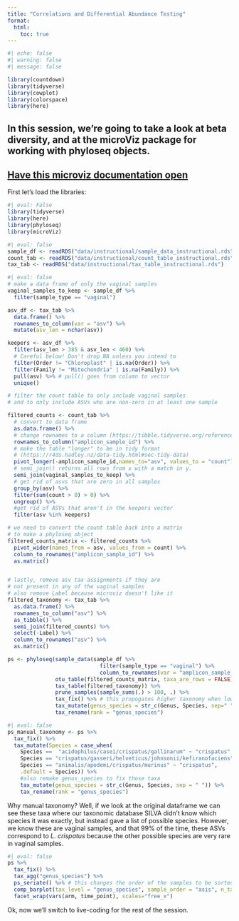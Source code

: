 ```yaml
---
title: "Correlations and Differential Abundance Testing"
format:
  html:
    toc: true
---
```


```r
#| echo: false
#| warning: false
#| message: false

library(countdown)
library(tidyverse)
library(cowplot)
library(colorspace)
library(here)

```



## In this session, we're going to take a look at beta diversity, and at the microViz package for working with phyloseq objects.

## [Have this microviz documentation  open](https://david-barnett.github.io/microViz/articles/web-only/heatmaps.html)


First let's load the libraries:

```r
#| eval: False
library(tidyverse)
library(here)
library(phyloseq)
library(microViz)

```


```r
#| eval: false
sample_df <- readRDS("data/instructional/sample_data_instructional.rds")
count_tab <- readRDS("data/instructional/count_table_instructional.rds")
tax_tab <- readRDS("data/instructional/tax_table_instructional.rds")
```


```r
#| eval: false
# make a data frame of only the vaginal samples
vaginal_samples_to_keep <- sample_df %>% 
  filter(sample_type == "vaginal")

asv_df <- tax_tab %>%
  data.frame() %>% 
  rownames_to_column(var = "asv") %>% 
  mutate(asv_len = nchar(asv))

keepers <- asv_df %>% 
  filter(asv_len > 385 & asv_len < 460) %>% 
  # Careful below! Don't drop NA unless you intend to
  filter(Order != "Chloroplast" | is.na(Order)) %>% 
  filter(Family != "Mitochondria" | is.na(Family)) %>%
  pull(asv) %>% # pull() goes from column to vector
  unique()

# filter the count table to only include vaginal samples
# and to only include ASVs who are non-zero in at least one sample

filtered_counts <- count_tab %>%
  # convert to data frame
  as.data.frame() %>%
  # change rownames to a column (https://tibble.tidyverse.org/reference/rownames.html)
  rownames_to_column("amplicon_sample_id") %>%  
  # make the table "longer" to be in tidy format
  # (https://r4ds.hadley.nz/data-tidy.html#sec-tidy-data)
  pivot_longer(-amplicon_sample_id,names_to="asv", values_to = "count") %>%
  # semi_join() returns all rows from x with a match in y.
  semi_join(vaginal_samples_to_keep) %>%
  # get rid of asvs that are zero in all samples
  group_by(asv) %>%
  filter(sum(count > 0) > 0) %>%
  ungroup() %>%
  #get rid of ASVs that aren't in the keepers vector
  filter(asv %in% keepers)

# we need to convert the count table back into a matrix
# to make a phyloseq object
filtered_counts_matrix <- filtered_counts %>%
  pivot_wider(names_from = asv, values_from = count) %>%
  column_to_rownames("amplicon_sample_id") %>%
  as.matrix()


# lastly, remove asv tax assignments if they are
# not present in any of the vaginal samples
# also remove Label because microviz doesn't like it
filtered_taxonomy <- tax_tab %>%
  as.data.frame() %>%
  rownames_to_column("asv") %>%
  as_tibble() %>%
  semi_join(filtered_counts) %>%
  select(-Label) %>%
  column_to_rownames("asv") %>%
  as.matrix()

ps <- phyloseq(sample_data(sample_df %>% 
                             filter(sample_type == "vaginal") %>%
                             column_to_rownames(var = "amplicon_sample_id")),
               otu_table(filtered_counts_matrix, taxa_are_rows = FALSE),
               tax_table(filtered_taxonomy)) %>%
               prune_samples(sample_sums(.) > 100, .) %>%
               tax_fix() %>% # this propogates higher taxonomy when lower is NA
               tax_mutate(genus_species = str_c(Genus, Species, sep=" ")) %>%
               tax_rename(rank = "genus_species")
```

```r
#| eval: false
ps_manual_taxonomy <- ps %>%
  tax_fix() %>%
  tax_mutate(Species = case_when(
    Species ==  "acidophilus/casei/crispatus/gallinarum" ~ "crispatus",
    Species == "crispatus/gasseri/helveticus/johnsonii/kefiranofaciens" ~ "crispatus",
    Species == "animalis/apodemi/crispatus/murinus" ~ "crispatus",
    .default = Species)) %>%
    #also remake genus_species to fix those taxa
    tax_mutate(genus_species = str_c(Genus, Species, sep = " ")) %>%
    tax_rename(rank = "genus_species")

```

Why manual taxonomy? Well, if we look at the original dataframe we can see these taxa where our taxonomic database SILVA didn't know which species it was exactly, but instead gave a list of possible species. However, we know these are vaginal samples, and that 99% of the time, these ASVs correspond to *L. crispatus* because the other possible species are very rare in vaginal samples.


```r
#| eval: false
ps %>%
  tax_fix() %>%
  tax_agg("genus_species") %>%
  ps_seriate() %>% # this changes the order of the samples to be sorted by similarity
  comp_barplot(tax_level = "genus_species", sample_order = "asis", n_taxa = 10) +
  facet_wrap(vars(arm, time_point), scales="free_x")
```

Ok, now we'll switch to live-coding for the rest of the session.


<!-- ## Slides   -->
<!-- [Make slides full screen](slides.qmd) -->

<!-- ```{=html} -->
<!-- <iframe class="slide-deck" src="slides.html" height="420" width="747" style="border: 1px solid #2e3846;"></iframe> -->
<!-- ``` -->

